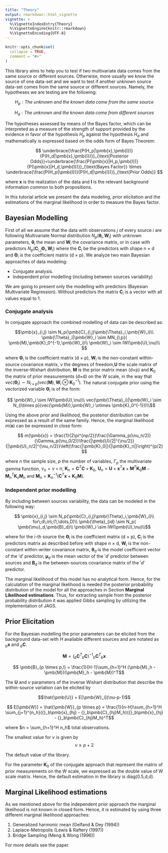 ```yaml
---
title: "Theory"
output: rmarkdown::html_vignette
vignette: >
  %\VignetteIndexEntry{Theory}
  %\VignetteEngine{knitr::rmarkdown}
  %\VignetteEncoding{UTF-8}
---
```


```r
knitr::opts_chunk$set(
  collapse = TRUE,
  comment = "#>"
)
```


This library aims to help you to test if two multivariate data comes from the same source or different sources. Otherwise, more usually we know the source of one data-set and we want to test if another unknown source data-set comes from the same source or different sources. Namely, the hypotheses we are testing are the following:


$$H_p: The\;unknown\;and\;the\;known\;data\; come \;from\; the\; same \;source$$

$$H_d: The\;unknown\;and\;the\;known\;data\; come \;from\; different \;sources$$

The hypotheses assessed by means of the Bayes factor, which can be interpreted as a measure of the strength of support provided by the evidence in favor of the hypothesis $H_p$ against the hypothesis $H_d$ and mathematically is expressed based on the odds form of Bayes Theorem:

$$
     \underbrace{\frac{P(H_p|\pmb{x},\pmb{I})}{P(H_d|\pmb{x},\pmb{I})}}_{\text{Posterior Odds}}=\underbrace{\frac{P(\pmb{x}|H_p,\pmb{I})}{P(\pmb{x}|H_d,\pmb{I})}}_{\text{Bayes Factor}} \times \underbrace{\frac{P(H_p|\pmb{I})}{P(H_d|\pmb{I})}}_{\text{Prior Odds}}
$$

where $\pmb{x}$ is the realization of the data and $\pmb{I}$ is the relevant background information common to both propositions. 


In this tutorial article we present the data modeling, prior elicitation and the estimations of the marginal likelihood in order to measure the Bayes factor.


## Bayesian Modelling 

First of all we assume that the data with observations $j$ of every source $i$ are following Multivariate Normal distribution $N_p( \pmb{\theta}_i,\pmb{W}_i)$ with unknown parameters, $\pmb{\theta}_i$ the mean and $\pmb{W}_i$ the covariance matrix, or in case with predictors $N_p(\pmb{C}_{i,j}\pmb{\Theta}_i,\pmb{W}_i)$ where the $\pmb{C}_i$ be the predictors with shape n $\times$ d and $\pmb{\Theta}_i$ is the coefficient matrix (d $\times$ p). We analyze two main Bayesian approaches of data modeling: 

* Conjugate analysis.
* Independent prior modelling (including between sources variability)

We are going to present only the modelling with predictors (Bayesian Multivariate Regression). Without predictors the matrix $\pmb{C}_i$ is a vector with all values equal to 1.

### Conjugate analysis

In conjugate approach the combined modelling of data can be described as:


$$\pmb{x}_{i,j} \sim N_p(\pmb{C}_{i,j}\pmb{\Theta}_i,\pmb{W}_i)\\
    \pmb{\Theta}_i|\pmb{W}_i \sim MN_{l,p}( \pmb{M},\pmb{K}_0^{-1},\pmb{W}_i)\\
    \pmb{W}_i \sim IW(\pmb{U},\nu)\\
    $$ 
    

where $\pmb{\Theta}_i$ is the coefficient matrix (d $\times$ p), $\pmb{W}_i$ is the non-constant within-source covariance matrix, $\nu$ the degrees of freedom,$\pmb{U}$ the scale matrix of the inverse-Wishart distribution,  $\pmb{M}$ is the prior matrix mean (d$\times$p) and $\pmb{K}_0$ the matrix of prior measurements (d$\times$d) on the W scale, in the way that $vec(\pmb{\Theta}_i) \sim N_{l\times p}(vec(\pmb{M}),\pmb{W}_i \otimes \pmb{K}_0^{-1})$. The natural conjugate prior using the vectorized variable $\pmb{\Theta}_i$ is of the form:

$$
    \pmb{W}_i \sim IW(\pmb{U},\nu)\\
    vec(\pmb{\Theta}_i)|\pmb{W}_i \sim N_{l\times p}(vec(\pmb{M}),\pmb{W}_i \otimes \pmb{K}_0^{-1}))\\$$

Using the above prior and likelihood, the posterior distribution can be expressed as a result of the same family. Hence, the marginal likelihood $m(\pmb{x})$ can be expressed in close form:

$$
m(\pmb{x}) = \frac{1}{2\pi^{np/2}}\frac{\Gamma_p(\nu_n/2)}{\Gamma_p(\nu_0/2)}\frac{|\pmb{U}/2|^{\nu/2}}{|\pmb{U}_n/2|^{\nu_n/2}}\left(\frac{|\pmb{K}_0|}{|\pmb{K}_n|}\right)^{p/2}
$$

where $n$ the sample size, $p$ the number of variables,  $\Gamma_p$ the multivariate gamma function, $\nu_n = \nu + n$, $\pmb{K}_n = \pmb{C}^T\pmb{C}+\pmb{K}_0$, $\pmb{U}_n = \pmb{U} + \pmb{x}^T\pmb{x} + \pmb{M}^T\pmb{K}_0\pmb{M} - \pmb{M}_n^T\pmb{K}_n\pmb{M}_n$ and $\pmb{M}_n = \pmb{K}_n^{-1}\left( \pmb{C}^T\pmb{x} + \pmb{K}_0\pmb{M}\right)$.

### Independent prior modelling

By including between sources variability, the data can be modeled in the following way:


$$    \pmb{x}_{i,j} \sim N_p(\pmb{C}_{i,j}\pmb{\Theta}_i,\pmb{W}_i)\\
    for\;d\;in\;(1,\dots,D)\\
    \pmb{\theta}_{id} \sim N_p( \pmb{\mu}_d,\pmb{B}_d)\\
    \pmb{W}_i \sim IW(\pmb{U},\nu)\\$$


where for the i-th source the $\pmb{\Theta}_i$ is the coefficient matrix (d $\times$ p), $\pmb{C}_i$ is the predictors matrix as described before with shape n $\times$ d, $\pmb{W}_{i}$ is the non-constant within-writer covariance matrix, $\pmb{\theta}_d$ is the model coefficient vector of the $'d'$ predictor, $\pmb{\mu}_d$ is the mean vector of the $'d'$ predictor between sources and $\pmb{B}_d$ is the between-sources covariance matrix of the $'d'$ predictor.

The marginal likelihood of this model has no analytical form. Hence, for the calculation of the marginal likelihood is needed the posterior probability distribution of the model for all the approaches in Section $\pmb{Marginal\;Likelihood\;estimations}$. Thus, for extracting sample from the posterior probability distribution it was applied Gibbs sampling by utilizing the implementation of JAGS.


## Prior Elicitation

For the Bayesian modelling the prior parameters can be elicited from the background data-set with $H$ available different sources and are notated as ${}_b\pmb{x}$ and ${}_b\pmb{C}$.

$$ \pmb{M} = ({}_b\pmb{C}^{T}{}_b\pmb{C})^{-1}{}_b\pmb{C}^{T}{}_b\pmb{x}$$

$$ \pmb{B}_{p \times p,l}  = \frac{1}{H-1}\sum_{h=1}^H  (\pmb{M}_h - \pmb{M})(\pmb{M}_h - \pmb{M})^T$$

The $\pmb{U}$ and $\nu$ parameters of the inverse Wishart distribution that describe the within-source variation can be elicited by

$$\hat{\pmb{U}} = E[\pmb{W}_i](\nu-p-1)$$



$$ E[\pmb{W}] = \hat{\pmb{W}}_{p \times p}  = \frac{1}{n-H}\sum_{h=1}^H \sum_{j=1}^{n_h}({}_b\pmb{x}_{hj} - {}_b\pmb{C}_{hj}M_h)({}_b\pmb{x}_{hj} - {}_b\pmb{C}_{hj}M_h)^T$$

where $n = \sum_{h=1}^H n_h$ total observations. 

The smallest value for $\nu$ is given by 
$$\nu \geq p+2$$

The default value of the library.


For the parameter $\pmb{K}_0$ of the conjugate approach that represent the matrix of prior measurements on the W scale, we expressed as the double value of W scale matrix. Hence, the default estimation in the library is diag(0.5,d,d).
    


## Marginal Likelihood estimations

As we mentioned above for the independent prior approach the marginal likelihood is not known in closed form. Hence, it is estimated by using three different marginal likelihood approaches:

1. Generalized harmonic mean (Gelfand & Dey (1994))
2. Laplace-Metropolis (Lewis & Raftery (1997))
3. Bridge Sampling (Meng & Wong (1996))


For more details see the paper.

